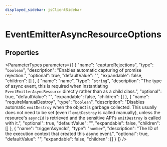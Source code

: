 ```yaml
---
displayed_sidebar: jsClientSidebar
---
```



# EventEmitterAsyncResourceOptions

## Properties

<ParameterTypes parameters={[
  {
    "name": "captureRejections",
    "type": "`boolean`",
    "description": "Enables automatic capturing of promise rejection.",
    "optional": true,
    "defaultValue": "",
    "expandable": false,
    "children": []
  },
  {
    "name": "name",
    "type": "`string`",
    "description": "The type of async event, this is required when instantiating `EventEmitterAsyncResource` directly rather than as a child class.",
    "optional": true,
    "defaultValue": "",
    "expandable": false,
    "children": []
  },
  {
    "name": "requireManualDestroy",
    "type": "`boolean`",
    "description": "Disables automatic `emitDestroy` when the object is garbage collected. This usually does not need to be set (even if `emitDestroy` is called manually), unless the resource's `asyncId` is retrieved and the sensitive API's `emitDestroy` is called with it.",
    "optional": true,
    "defaultValue": "",
    "expandable": false,
    "children": []
  },
  {
    "name": "triggerAsyncId",
    "type": "`number`",
    "description": "The ID of the execution context that created this async event.",
    "optional": true,
    "defaultValue": "",
    "expandable": false,
    "children": []
  }
]} />
